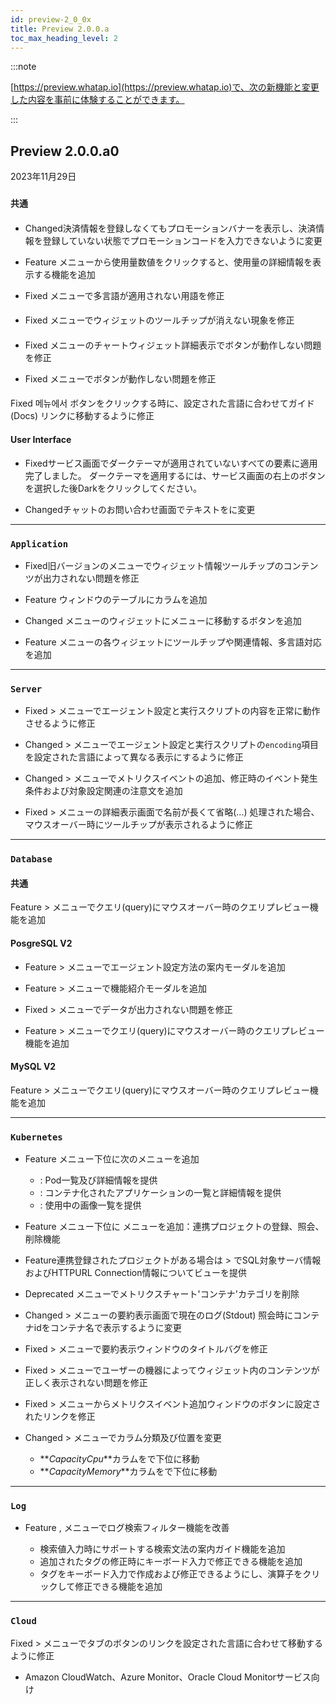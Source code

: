 ```yaml
---
id: preview-2_0_0x
title: Preview 2.0.0.a
toc_max_heading_level: 2
---
```


<head>
<meta name="robots" content="noindex, nofollow"/>
</head>

:::note

[https://preview.whatap.io](https://preview.whatap.io)で、次の新機能と変更した内容を事前に体験することができます。 

:::

## Preview 2.0.0.a0

2023年11月29日

<div class='indentTab'>

### `共通`

#### <Cmdname sid="my_usage" />

-   <Status>Changed</Status>決済情報を登録しなくてもプロモーションバナーを表示し、決済情報を登録していない状態でプロモーションコードを入力できないように変更

-   <Status>Feature</Status> <Cmdname sid="billingPreview" className="uitext" />メニューから使用量数値をクリックすると、使用量の詳細情報を表示する機能を追加

-   <Status>Fixed</Status> <Cmdname sid="quota" className="uitext" />メニューで多言語が適用されない用語を修正

#### <Cmdname sid="dashboard" />

-   <Status>Fixed</Status> <Cmdname sid="integrated_dashboard" className="uitext" />メニューでウィジェットのツールチップが消えない現象を修正

#### <Cmdname sid="analysis" />

-   <Status>Fixed</Status> <Cmdname sid="tag_count_chart" className="uitext" />メニューのチャートウィジェット詳細表示で<Cmdname sid="BTN06884" className="uitext" />ボタンが動作しない問題を修正

-   <Status>Fixed</Status> <Cmdname sid="tag_count_anomaly_detection" className="uitext" />メニューで<Cmdname sid="BTN06884" className="uitext" />ボタンが動作しない問題を修正

#### <Cmdname sid="reportStat" />

<p><Status>Fixed</Status> <Cmdname sid="report" className="uitext" /> 메뉴에서 <Cmdname sid="guide" className="uitext" />ボタンをクリックする時に、設定された言語に合わせてガイド(Docs) リンクに移動するように修正</p>

#### User Interface

-   <Status>Fixed</Status>サービス画面でダークテーマが適用されていないすべての要素に適用完了しました。 ダークテーマを適用するには、サービス画面の右上の<LinkImage img="ico-theme.svg" desc="테마 아이콘" />ボタンを選択した後<span class="uitext">Dark</span>をクリックしてください。

-   <Status>Changed</Status>チャットのお問い合わせ画面で<Cmdname sid="one_on_one_user_training" className="b500" />テキストを<Cmdname sid="DSC07202" className="uitext" />に変更

* * *

### `Application`

-   <Status>Fixed</Status>旧バージョンの<Cmdname sid="app_dashboard" className="uitext" />メニューでウィジェット情報ツールチップのコンテンツが出力されない問題を修正

-   <Status>Feature</Status> <Cmdname sid="TTL06209" className="uitext" />ウィンドウのテーブルに<Cmdname sid="TTL06086" className="uitext" />カラムを追加

-   <Status>Changed</Status> <Cmdname sid="app_dashboard" className="uitext" />メニューの<Cmdname sid="dashboard_hitmap" className="uitext" />ウィジェットに<Cmdname sid="hitmap_transaction" className="uitext" />メニューに移動するボタンを追加

-   <Status>Feature</Status> <Cmdname sid="app_dashboard" className="uitext" />メニューの各ウィジェットにツールチップや関連情報、多言語対応を追加

* * *

### `Server`

-   <Status>Fixed</Status> <Cmdname sid="log" className="uitext" /> &gt; <Cmdname sid="log_setting" className="uitext" />メニューでエージェント設定と実行スクリプトの内容を正常に動作させるように修正

-   <Status>Changed</Status> <Cmdname sid="log" className="uitext" /> &gt; <Cmdname sid="log_setting" className="uitext" />メニューでエージェント設定と実行スクリプトの<code>encoding</code>項目を設定された言語によって異なる表示にするように修正

-   <Status>Changed</Status> <Cmdname sid="event_statistic" className="uitext" /> &gt; <Cmdname sid="event_setting" className="uitext" />メニューでメトリクスイベントの追加、修正時のイベント発生条件および対象設定関連の注意文を追加

-   <Status>Fixed</Status> <Cmdname sid="sms_server_list" className="uitext" /> &gt; <Cmdname sid="serverDetail" className="uitext" />メニューの詳細表示画面で名前が長くて省略(...) 処理された場合、マウスオーバー時にツールチップが表示されるように修正

* * *

### `Database`

#### 共通

<p><Status>Feature</Status> <Cmdname sid="reportStat" className="uitext" /> &gt; <Cmdname sid="statistics_sql" className="uitext" />メニューでクエリ(query)にマウスオーバー時のクエリプレビュー機能を追加</p>

#### PosgreSQL <span class="my">V2</span>

-   <Status>Feature</Status> <Cmdname sid="analysis" className="uitext" /> &gt; <Cmdname sid="TTL06993" className="uitext" />メニューでエージェント設定方法の案内モーダルを追加

-   <Status>Feature</Status> <Cmdname sid="analysis" className="uitext" /> &gt; <Cmdname sid="TTL06993" className="uitext" />メニューで機能紹介モーダルを追加

-   <Status>Fixed</Status> <Cmdname sid="analysis" className="uitext" /> &gt; <Cmdname sid="TTL06993" className="uitext" />メニューでデータが出力されない問題を修正

-   <Status>Feature</Status> <Cmdname sid="reportStat" className="uitext" /> &gt; <Cmdname sid="pg_stat" className="uitext" />メニューでクエリ(query)にマウスオーバー時のクエリプレビュー機能を追加

#### MySQL <span class="my">V2</span>

<p><Status>Feature</Status> <Cmdname sid="reportStat" className="uitext" /> &gt; <Cmdname sid="TTL06865" className="uitext" />メニューでクエリ(query)にマウスオーバー時のクエリプレビュー機能を追加</p>

* * *

### `Kubernetes`

-   <Status>Feature</Status> <Cmdname sid="TTL06987" className="uitext" />メニュー下位に次のメニューを追加

    -   <Cmdname sid="podList" className="uitext" />: Pod一覧及び詳細情報を提供
    -   <Cmdname sid="containerizedAppList" className="uitext" />: コンテナ化されたアプリケーションの一覧と詳細情報を提供
    -   <Cmdname sid="containerImages" className="uitext" />: 使用中の画像一覧を提供

-   <Status>Feature</Status> <Cmdname sid="management" className="uitext" />メニュー下位に <Cmdname sid="correlatedProjectManagement" className="uitext" />メニューを追加：連携プロジェクトの登録、照会、削除機能

-   <Status>Feature</Status>連携登録されたプロジェクトがある場合は<Cmdname sid="TTL06209" className="uitext" /> &gt; <Cmdname sid="table_view" className="uitext" />でSQL対象サーバ情報およびHTTPURL Connection情報について<Cmdname sid="TTL07046" className="uitext" />ビューを提供

-   <Status>Deprecated</Status> <Cmdname sid="tag_count_chart" className="uitext" />メニューでメトリクスチャート'コンテナ'カテゴリを削除

-   <Status>Changed</Status> <Cmdname sid="dashboard" className="uitext" /> &gt; <Cmdname sid="containerMap" className="uitext" />メニューの要約表示画面で現在のログ(Stdout) 照会時にコンテナidをコンテナ名で表示するように変更

-   <Status>Fixed</Status> <Cmdname sid="dashboard" className="uitext" /> &gt; <Cmdname sid="containerMap" className="uitext" />メニューで要約表示ウィンドウのタイトルバグを修正

-   <Status>Fixed</Status> <Cmdname sid="TTL06987" className="uitext" /> &gt; <Cmdname sid="performance_summary" className="uitext" />メニューでユーザーの機器によってウィジェット内のコンテンツが正しく表示されない問題を修正

-   <Status>Fixed</Status> <Cmdname sid="event_statistic" className="uitext" /> &gt; <Cmdname sid="event_setting" className="uitext" />メニューからメトリクスイベント追加ウィンドウの<Cmdname sid="BTN07231" className="uitext" />ボタンに設定されたリンクを修正

-   <Status>Changed</Status> <Cmdname sid="TTL06987" className="uitext" /> &gt; <Cmdname sid="node_list" className="uitext" />メニューでカラム分類及び位置を変更

    -   **_CapacityCpu_**カラムを<Cmdname sid="TTL06705" className="uitext" />で<Cmdname sid="TTL06701" className="uitext" />下位に移動
    -   **_CapacityMemory_**カラムを<Cmdname sid="TTL06705" className="uitext" />で<Cmdname sid="TTL06702" className="uitext" />下位に移動

* * *

### `Log`

-   <Status>Feature</Status> <Cmdname sid="log_search" className="uitext" />, <Cmdname sid="logTail" className="uitext" />メニューでログ検索フィルター機能を改善

    -   検索値入力時にサポートする検索文法の案内ガイド機能を追加
    -   追加されたタグの修正時にキーボード入力で修正できる機能を追加
    -   タグをキーボード入力で作成および修正できるようにし、演算子をクリックして修正できる機能を追加

* * *

### `Cloud`

<p><Status>Fixed</Status> <Cmdname sid="management" className="uitext" /> &gt; <Cmdname sid="agent_installation" className="uitext" />メニューで<Cmdname sid="pricing" className="uitext" />タブの<Cmdname sid="price_policy" className="uitext" />ボタンのリンクを設定された言語に合わせて移動するように修正</p>

-   Amazon CloudWatch、Azure Monitor、Oracle Cloud Monitorサービス向け

</div>
